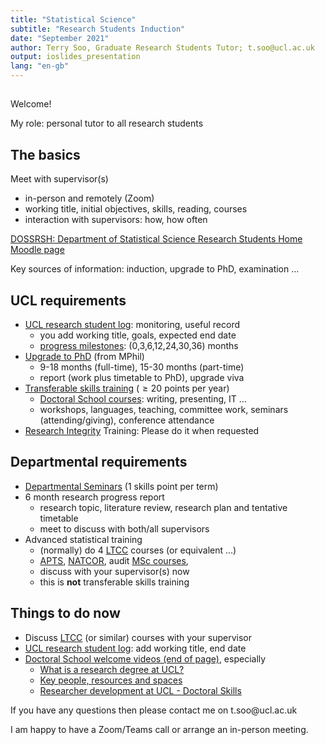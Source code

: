 ```yaml
---
title: "Statistical Science"
subtitle: "Research Students Induction"
date: "September 2021"
author: Terry Soo, Graduate Research Students Tutor; t.soo@ucl.ac.uk
output: ioslides_presentation
lang: "en-gb"
---
```


<!--
Comments in here.
-->

##

Welcome!



My role: personal tutor to all research students



## The basics



Meet with supervisor(s)

* in-person and remotely (Zoom)
* working title, initial objectives, skills, reading, courses
* interaction with supervisors: how, how often

[DOSSRSH: Department of Statistical Science Research Students Home Moodle page](https://moodle.ucl.ac.uk/course/view.php?id=25287)

Key sources of information: induction, upgrade to PhD, examination ...
 
## UCL requirements

* [UCL research student log](https://researchlog.grad.ucl.ac.uk/): monitoring, useful record
    + you add working title, goals, expected end date
    + [progress milestones](https://moodle.ucl.ac.uk/mod/resource/view.php?id=3083448): (0,3,6,12,24,30,36) months  
* [Upgrade to PhD](https://www.ucl.ac.uk/students/sites/students/files/mphil_phd_upgrade_guidelines.pdf) (from MPhil)
    + 9-18 months (full-time), 15-30 months (part-time)
    + report (work plus timetable to PhD), upgrade viva
* [Transferable skills training](https://web.microsoftstream.com/video/a5c798a5-f3d7-4f3a-81b1-53d48ba23960) ($\geq 20$ points per year)
    + [Doctoral School courses](https://www.ucl.ac.uk/human-resources/learning-development/learning-and-development-portfolio/researcher-development/doctoral-skills): writing, presenting, IT ...
    + workshops, languages, teaching, committee work, seminars (attending/giving), conference attendance
* [Research Integrity](https://www.ucl.ac.uk/research/integrity) Training:  Please do it when requested

## Departmental requirements

* [Departmental Seminars](https://www.ucl.ac.uk/statistics/seminar) (1 skills point per term)
* 6 month research progress report
    + research topic, literature review, research plan and tentative timetable
    + meet to discuss with both/all supervisors
* Advanced statistical training
    + (normally) do 4 [LTCC](http://www.ltcc.ac.uk/) courses (or equivalent ...) 
    + [APTS](http://www2.warwick.ac.uk/fac/sci/statistics/apts/), [NATCOR](http://www.natcor.ac.uk/), audit [MSc courses](https://www.ucl.ac.uk/module-catalogue/?collection=drupal-module-catalogue&facetsort=alpha&num_ranks=20&daat=10000&sort=title), 
    + discuss with your supervisor(s) now
    + this is **not** transferable skills training

## Things to do now

* Discuss [LTCC](http://www.ltcc.ac.uk/) (or similar) courses with your supervisor
* [UCL research student log](https://researchlog.grad.ucl.ac.uk/): add working title, end date
* [Doctoral School welcome videos (end of page)](https://www.grad.ucl.ac.uk/events/doctoral-school-welcome.html), especially
    + [What is a research degree at UCL?](https://web.microsoftstream.com/video/d4bbdb54-0a2b-4da3-87d0-d0a0b69333e2)
    + [Key people, resources and spaces](https://web.microsoftstream.com/video/0dbe3f19-33e9-4bea-8207-201b9ee55287)
    + [Researcher development at UCL - Doctoral Skills](https://web.microsoftstream.com/video/a5c798a5-f3d7-4f3a-81b1-53d48ba23960)

If you have any questions then please contact me on t.soo@ucl.ac.uk

I am happy to have a Zoom/Teams call or arrange an in-person meeting.
